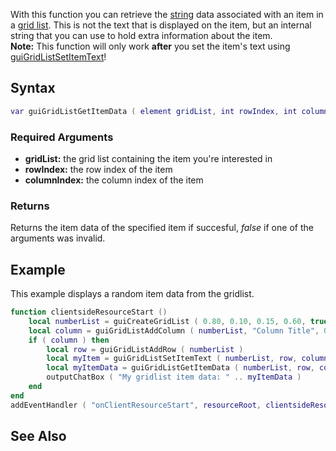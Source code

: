 {{Client function}}

With this function you can retrieve the [[/string.md|string]] data associated with an item in a [[/Element/GUI/Gridlist.md|grid list]]. This is not the text that is displayed on the item, but an internal string that you can use to hold extra information about the item.<br/>
'''Note:''' This function will only work '''after''' you set the item's text using [[/guiGridListSetItemText.md|guiGridListSetItemText]]!

==Syntax== 
<syntaxhighlight lang="lua">
var guiGridListGetItemData ( element gridList, int rowIndex, int columnIndex )
</syntaxhighlight> 

===Required Arguments=== 
*'''gridList:''' the grid list containing the item you're interested in
*'''rowIndex:''' the row index of the item
*'''columnIndex:''' the column index of the item

===Returns===
Returns the item data of the specified item if succesful, ''false'' if one of the arguments was invalid.

==Example==
This example displays a random item data from the gridlist.
<syntaxhighlight lang="lua">
function clientsideResourceStart ()
    local numberList = guiCreateGridList ( 0.80, 0.10, 0.15, 0.60, true )
    local column = guiGridListAddColumn ( numberList, "Column Title", 0.85 )
    if ( column ) then
        local row = guiGridListAddRow ( numberList )
        local myItem = guiGridListSetItemText ( numberList, row, column, tostring( math.random(0, 10) ^ 100 ), false, false )
        local myItemData = guiGridListGetItemData ( numberList, row, column )
        outputChatBox ( "My gridlist item data: " .. myItemData )
    end
end
addEventHandler ( "onClientResourceStart", resourceRoot, clientsideResourceStart )
</syntaxhighlight>

==See Also==
{{GUI functions}}